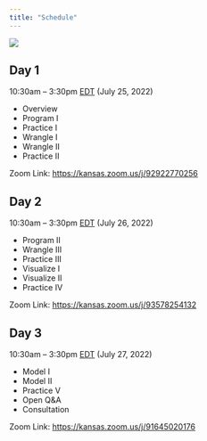 ```yaml
---
title: "Schedule"
---
```


![](../img/date_picker_2780E3.svg){.hero}

## Day 1

10:30am – 3:30pm [EDT](https://time.is/EDT) (July 25, 2022)

  -   Overview
  -   Program I
  -   Practice I
  -   Wrangle I
  -   Wrangle II
  -   Practice II

Zoom Link: <https://kansas.zoom.us/j/92922770256>

## Day 2

10:30am – 3:30pm [EDT](https://time.is/EDT) (July 26, 2022)

  -   Program II
  -   Wrangle III
  -   Practice III
  -   Visualize I
  -   Visualize II
  -   Practice IV

Zoom Link: <https://kansas.zoom.us/j/93578254132>
    
## Day 3

10:30am – 3:30pm [EDT](https://time.is/EDT) (July 27, 2022)

  -   Model I
  -   Model II
  -   Practice V
  -   Open Q&A
  -   Consultation

Zoom Link: <https://kansas.zoom.us/j/91645020176>
